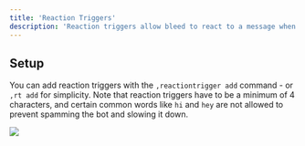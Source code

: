 ```yaml
---
title: 'Reaction Triggers'
description: 'Reaction triggers allow bleed to react to a message when a condition is met, like having a certain word in a message.'
---
```


## Setup

You can add reaction triggers with the `,reactiontrigger add` command - or `,rt add` for simplicity. 
<Info>Note that reaction triggers have to be a minimum of 4 characters, and certain common words like `hi` and `hey` are not allowed to prevent spamming the bot and slowing it down.</Info>
<Frame caption="Simple reactiontrigger setup">
  <img src="https://cdn.discordapp.com/attachments/1176141361678913577/1261685907811991552/image.png?ex=66952d91&is=6693dc11&hm=3a0bb232c30a9e87a3d86d3d5c3aa0e3386ab5f703efc66afd2ebeaf692b2231&" />
</Frame>
